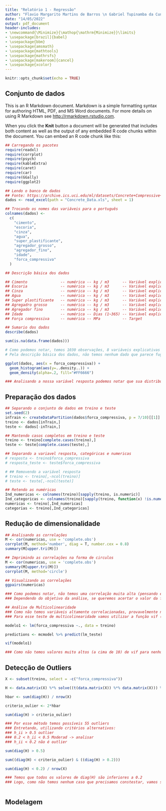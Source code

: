 ---
title: "Relatório 1 - Regressão"
author: "Flavio Margarito Martins de Barros \n Gabriel Tupinamba da Cunha Leandro \n Gustavo Leite Machado"
date: "14/05/2022"
output: pdf_document
header-includes:
- \newcommand{\Minimize}{\mathop{\mathrm{Minimize}}\limits}
- \usepackage[brazil]{babel}
- \usepackage{bbm}
- \usepackage{amsmath}
- \usepackage{mathtools}
- \usepackage{mathrsfs}
- \usepackage[makeroom]{cancel}
- \usepackage{xcolor}
---

```{r setup, include=FALSE}
knitr::opts_chunk$set(echo = TRUE)
```

## Conjunto de dados

This is an R Markdown document. Markdown is a simple formatting syntax for authoring HTML, PDF, and MS Word documents. For more details on using R Markdown see <http://rmarkdown.rstudio.com>.

When you click the **Knit** button a document will be generated that includes both content as well as the output of any embedded R code chunks within the document. You can embed an R code chunk like this:

```{r echo=TRUE, warning=FALSE, message=FALSE}
## Carregando os pacotes
require(readxl)
require(corrplot)
require(psych)
require(kableExtra)
require(caret)
require(car)
require(GGally)
require(ggplot2)
```


```{r echo=TRUE, cache=TRUE}
## Lendo o banco de dados
## Fonte: https://archive.ics.uci.edu/ml/datasets/Concrete+Compressive+Strength
dados <- read_excel(path = "Concrete_Data.xls", sheet = 1)

## Trocando os nomes das variáveis para o português
colnames(dados) <-
  c(
    "cimento",
    "escoria",
    "cinza",
    "agua",
    "super_plastificante",
    "agregador_grosso",
    "agregador_fino",
    "idade",
    "forca_compressiva"
  )

## Descrição básica dos dados

## Cimento               -- numérica -- kg / m3      -- Variável explicativa
## Escoria               -- numérica -- kg / m3      -- Variável explicativa
## Cinza                 -- numérica -- kg / m3      -- Variável explicativa
## Agua                  -- numérica -- kg / m3      -- Variável explicativa
## Super plastificante   -- numérica -- kg / m3      -- Variável explicativa
## Agregadro grosso      -- numérica -- kg / m3      -- Variável explicativa
## Agregador fino        -- numérica -- kg / m3      -- Variável explicativa
## Idade                 -- numérica -- Dias (1~365) -- Variável explicativa
## Força compressiva     -- numérica -- MPa          -- Target

## Sumario dos dados
describe(dados)

sum(is.na(data.frame(dados)))

# Como podemos notar, temos 1030 observações, 8 variáveis explicativas e nossa variável de interesse (força compressiva), e nenhum dado faltante nas observações.
# Pela descrição básica dos dados, não temos nenhum dado que parece fugir dos valores esperados (por exemplo: não temos valores negativos)

ggplot(dados, aes(x = forca_compressiva)) +
  geom_histogram(aes(y=..density..)) +
  geom_density(alpha=.2, fill="#FF6666") 

### Analisando a nossa variável resposta podemos notar que sua distribuição se assemelha a normal

```

## Preparação dos dados
```{r, echo=TRUE, cache=TRUE}
## Separando o conjunto de dados em treino e teste
set.seed(2)
inTrain <- createDataPartition(dados$forca_compressiva, p = 7/10)[[1]]
treino <- dados[inTrain,]
teste <- dados[-inTrain,]

## Mantendo casos completos em treino e teste
treino <- treino[complete.cases(treino),]
teste <- teste[complete.cases(teste),]

## Separando a variavel resposta, categóricas e numericas
# resposta <- treino$forca_compressiva
# resposta_teste <- teste$forca_compressiva

# ## Removendo a variável resposta
# treino <- treino[,-ncol(treino)]
# teste <- teste[,-ncol(teste)]

## Retendo as numéricas
Ind_numericas <- colnames(treino)[sapply(treino, is.numeric)]
Ind_categoricas <- colnames(treino)[sapply(treino, function(x) !is.numeric(x))]
numericas <- treino[,Ind_numericas]
categorias <- treino[,Ind_categoricas]
```


## Redução de dimensionalidade

```{r echo=TRUE}
## Analisando as correlações
M <- cor(numericas, use = 'complete.obs')
corrplot(M, method='number', diag = T, number.cex = 0.8)
summary(M[upper.tri(M)])

## Imprimindo as correlações na forma de circulos
M <- cor(numericas, use = 'complete.obs')
summary(M[upper.tri(M)])
corrplot(M, method='circle')

## Visualizando as correlações
ggpairs(numericas)

### Como podemos notar, não temos uma correlação muita alta (pensando em módulo) entre as covariáveis. Entretanto, mesmo que tivéssemos, provavelmente não poderíamos remover alguma delas, pois, todas podem ser importantes, seja em termos químicos, seja em termos legas/legislativos.
### Dependendo do objetivo da análise, se queremos acertar o valor da força compressevia de uma certa batelagem de cimento, ou do cimento utilizado em uma certa obra, ou se apenas queremos entender como essas variáveis influenciam na força compressiva, temos mais ou menos liberdades para modificar as covariáveis.

## Análise de Multicolinearidade
### Como não temos variáveis altamente correlacionadas, provavelmente não teremos multicolinearidade, e ainda que tívessemos, provavelmente não poderíamos remover covariáveis da análise, entretando, vamos verificar mesmo assim.
### Para esse teste de multicolinearidade vamos utilizar a função vif (variance inflation factor) do pacote car

modelo1 <- lm(forca_compressiva ~., data = treino)

predictions <- mcmodel %>% predict(lm_teste)

vif(modelo1)

### Como não temos valores muito altos (a cima de 10) de vif para nenhuma das covariáveis, vamos assumir que não sofremos do problema de multicolinearidade

```
## Detecção de Outliers

```{r echo=TRUE}

X <- subset(treino, select = -c("forca_compressiva"))

H <- data.matrix(X) %*% solve((t(data.matrix(X)) %*% data.matrix(X))) %*% t(data.matrix(X))

hbar <- sum(diag(H)) / nrow(X)

criterio_oulier <- 2*hbar

sum(diag(H) > criterio_oulier)

### Por esse método temos possíveis 55 outliers
### Entretando, utilizando critérios alternativos:
### h_ii > 0.5 outlier
### 0.2 < h_ii < 0.5 Moderad -> analisar
### h_ii < 0.2 não é outlier

sum(diag(H) > 0.5)

sum((diag(H) < criterio_oulier) & ((diag(H) > 0.2)))

sum(diag(H) < 0.2) / nrow(X)

### Temos que todos os valores de diag(H) são inferiores a 0.2
### Logo, como não temos nenhum caso que precisamos constestar, vamos seguir com o critério alternativo, de que não temos nenhuma observação que deveríamos considerar outlier



```

## Modelagem
